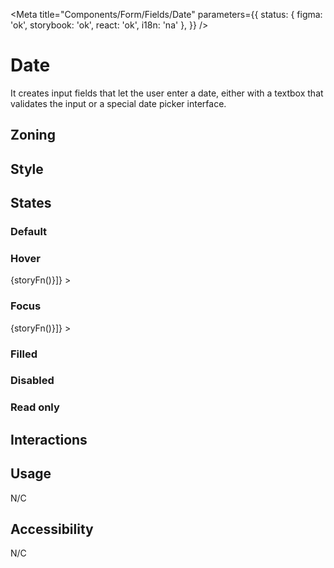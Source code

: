 
<Meta
	title="Components/Form/Fields/Date"
	parameters={{
		status: { figma: 'ok', storybook: 'ok', react: 'ok', i18n: 'na' },
	}}
/>

# Date

It creates input fields that let the user enter a date, either with a textbox that validates the input or a special date picker interface.

## Zoning

<FigmaImage
	src="https://www.figma.com/file/qc8oUSyVJM67gSsbTShftt/%F0%9F%93%90-Zoning?node-id=245%3A219"
	alt="zoning image for inputs"
/>

## Style

## States

### Default

<Canvas>
	<Story name="default">
		<Form.Date name="date" label="Date" value="2018-07-22" min="2018-01-01" max="2018-12-31" />
	</Story>
</Canvas>

### Hover

<Canvas withSource="none">
	<Story
		name="hover"
		decorators={[storyFn => <WithSelector selector=":hover">{storyFn()}</WithSelector>]}
	>
		<Form.Date name="date" label="Date" />
	</Story>
</Canvas>

### Focus

<Canvas withSource="none">
	<Story
		name="focus"
		decorators={[storyFn => <WithSelector selector=":focus">{storyFn()}</WithSelector>]}
	>
		<Form.Date name="date" label="Date" />
	</Story>
</Canvas>

### Filled

<Canvas>
	<Story name="filled">
		<Form.Date name="date" label="Date" value="09:00" />
	</Story>
</Canvas>

### Disabled

<Canvas>
	<Story name="disabled">
		<Form.Date name="date" label="Date" value="09:00" disabled />
	</Story>
</Canvas>

### Read only

<Canvas>
	<Story name="read-only">
		<Form.Date name="date" label="Date" value="09:00" readOnly />
	</Story>
</Canvas>

## Interactions

## Usage

N/C

## Accessibility

N/C
